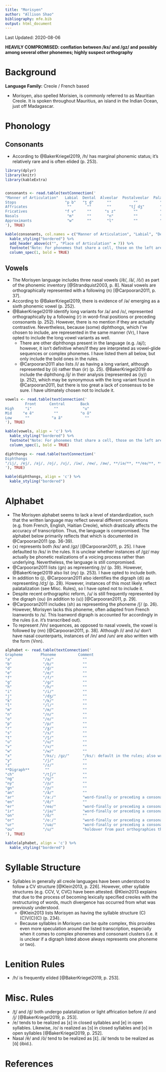 ```yaml
---
title: "Morisyen"
author: "Allison Shao"
bibliography: mfe.bib
output: html_document
---
```


Last Updated: 2020-08-06

**HEAVILY COMPROMISED: conflation between /ks/ and /ɡz/ and possibly among several other phonemes; highly suspect orthography**

# Background

**Language Family:** Creole / French based

* Morisyen, also spelled Morisien, is commonly referred to as Mauritian Creole. It is spoken throughout Mauritius, an island in the Indian Ocean, just off Madagascar.

# Phonology

## Consonants

* According to @BakerKriegel2019, /h/ has marginal phonemic status; it's relatively rare and is often elided (p. 253).

```r

library(dplyr)
library(knitr)
library(kableExtra)


consonants <- read.table(textConnection('
"Manner of Articulation"   Labial  Dental  Alveolar  Postalveolar  Palatal   Velar   Glottal
Stops                      "p b"   "t̪ d̪"      ""          ""          ""     "k ɡ"     ""
Affricates                  ""       ""       ""        "tʃ dʒ"       ""      ""       ""
Fricatives                 "f v"     ""      "s z"        ""          ""      "ɣ"     "h"
Nasals                      "m"      ""       "n"         ""          "ɲ"     "ŋ"      ""
Approximants                "w"      ""       "l"         ""          "j"     ""       ""
'), TRUE)

kable(consonants, col.names = c("Manner of Articulation", "Labial", "Dental", "Alveolar", "Postalveolar", "Palatal", "Velar", "Glottal"), align = 'c') %>%
  kable_styling("bordered") %>%
  add_header_above(c("", "Place of Articulation" = 7)) %>%
  footnote("Note: For phonemes that share a cell, those on the left are voiceless, whereas those on the right are voiced.", general_title = "") %>%
  column_spec(1, bold = TRUE)
```

## Vowels

* The Morisyen language includes three nasal vowels (/ẽ/, /ã/, /õ/) as part of the phonemic inventory [@Strandquist2003, p. 8]. Nasal vowels are orthographically represented with a following ⟨n⟩ [@Carpooran2011, p. 37].
* According to @BakerKriegel2019, there is evidence of /ə/ emerging as a sixth phonemic vowel (p. 252).
* @BakerKriegel2019 identify long variants for /a/ and /o/, represented orthographically by a following ⟨r⟩ in word-final positions or preceding consonants (p. 252). However, there is no mention if they are actually contrastive. Nevertheless, because (some) diphthongs, which I've chosen to include, are represented in the same manner ⟨Vr⟩, I have opted to include the long vowel variants as well.
    - There are other diphthongs present in the language (e.g. /aj/); however, it isn't definitive when/if they are interpreted as vowel-glide sequences or complex phonemes. I have listed them all below, but only include the bold ones in the rules.
    - @Carpooran2011 also lists /i/ as having a long variant, although represented by ⟨ii⟩ rather than ⟨ir⟩ (p. 25). @BakerKriegel2019 do include the diphthong /ij/ in their analysis (represented as ⟨iy⟩) (p. 252), which may be synonymous with the long variant found in @Carpooran2011, but there is too great a lack of consensus to be sure. I have ultimately chosen not to include it.

```r

vowels <- read.table(textConnection('
         Front      Central       Back
High     "i"          ""           "u"         
Mid     "e ẽ"         ""          "o õ"
Low      ""          "a ã"          ""
'), TRUE)

kable(vowels, align = 'c') %>%
  kable_styling("bordered") %>%
  footnote("Note: For phonemes that share a cell, those on the left are non-nasal, whereas those on the right are nasal.", general_title = "") %>%
  column_spec(1, bold = TRUE)

diphthongs <- read.table(textConnection('
Diphthongs   
"/ij/, /ej/, /aj/, /oj/, /uj/, /iw/, /ew/, /aw/, **/iə/**, **/eə/**, **/uə/**"
'), TRUE)

kable(diphthongs, align = 'c') %>%
  kable_styling("bordered")
```  

# Alphabet

* The Morisyen alphabet seems to lack a level of standardization, such that the written language may reflect several different conventions (e.g. from French, English, Haitian Creole), which drastically affects the accuracy of transcription. Thus, the language is compromised. The alphabet below primarily reflects that which is documented in @Carpooran2011 (pp. 36-39).
* ⟨x⟩ represents both /ks/ and /ɡz/ [@Carpooran2011, p. 25]. I have defaulted to /ks/ in the rules. It is unclear whether instances of /ɡz/ may actually be phonetic realizations of a voicing process rather than underlying. Nevertheless, the language is still compromised.
* @Carpooran2011 lists ⟨gn⟩ as representing /ɲ/ (p. 39). However, @BakerKriegel2019 also list ⟨ny⟩ (p. 253). I have opted to include both.
* In addition to ⟨j⟩, @Carpooran2011 also identifies the digraph ⟨di⟩ as representing /dʒ/ (p. 28). However, instances of this most likely reflect palatalization (see Misc. Rules), so I have opted not to include it.
* Despite recent orthographic reform, /u/ is still frequently represented by the digraph ⟨ou⟩ (in addition to ⟨u⟩) [@Carpooran2011, p. 29].
* @Carpooran2011 includes ⟨sh⟩ as representing the phoneme /ʃ/ (p. 26). However, Morisyen lacks this phoneme, often adapted from French loanwords to /s/. This loanword digraph is accounted for accordingly in the rules (i.e. it's transcribed out).
* To represent /Vn/ sequences, as opposed to nasal vowels, the vowel is followed by ⟨nn⟩ [@Carpooran2011, p. 38]. Although /i/ and /u/ don't have nasal counterparts, instances of /in/ and /un/ are also written with the form ⟨Vnn⟩.


```r

alphabet <- read.table(textConnection('
Grapheme        Phoneme          Comment
"a"              "/a/"             ""
"b"              "/b/"             ""
"d"              "/d̪/"             ""
"e"              "/e/"             ""
"f"              "/f/"             ""
"g"              "/ɡ/"             ""
"h"              "/h/"             ""
"i"              "/i/"             ""
"j"              "/dʒ/"            ""
"k"              "/k/"             ""
"l"              "/l/"             ""
"m"              "/m/"             ""
"n"              "/n/"             ""
"o"              "/o/"             ""
"p"              "/p/"             ""
"r"              "/ɣ/"             ""
"s"              "/s/"             ""
"t"              "/t̪/"             ""
"u"              "/u/"             ""
"v"              "/v/"             ""
"w"              "/w/"             ""
"x"              "/ks/; /ɡz/"      "/ks/: default in the rules; also written ⟨xs⟩"
"y"              "/j/"             ""
"z"              "/z/"             ""
**Digraph**       ""               ""
"ch"             "/tʃ/"            ""
"ng"             "/ŋ/"             ""
"ny"             "/ɲ/"             ""
"gn"             "/ɲ/"             ""
"an"             "/ã/"             ""
"ar"             "/aː/"            "word-finally or preceding a consonant"
"en"             "/ẽ/"             ""
"er"             "/eə/"            "word-finally or preceding a consonant"
"ir"             "/iə/"            "word-finally or preceding a consonant"
"on"             "/õ/"             ""
"or"             "/oː/"            "word-finally or preceding a consonant"
"ur"             "/uə/"            "word-finally or preceding a consonant"
"ou"             "/u/"             "holdover from past orthographies that is still commonly found"
'), TRUE)

kable(alphabet, align = 'c') %>%
  kable_styling("bordered")
```

# Syllable Structure

* Syllables in generally all creole languages have been understood to follow a CV structure [@Klein2013, p. 226]. However, other syllable structures (e.g. CCV, V, CVC) have been attested. @Klein2013 explains that due to the process of becoming lexically specified creoles with the restructuring of words, much divergence has occurred from what was previously understood.
    - @Klein2013 lists Morisyen as having the syllable structure (C)(C)V(C)(C) (p. 234).
    - Because syllables in Morisyen can be quite complex, this provides even more speculation around the listed transcription, especially when it comes to complex phonemes and consonant clusters (i.e. it is unclear if a digraph listed above always represents one phoneme or two).

# Lenition Rules

* /h/ is frequently elided [@BakerKriegel2019, p. 253].

# Misc. Rules

* /t̪/ and /d̪/ both undergo palatalization or light affrication before /i/ and /j/ [@BakerKriegel2019, p. 253].
* /e/ tends to be realized as [ɛ] in closed syllables and [e] in open syllables. Likewise, /o/ is realized as [ɔ] in closed syllables and [o] in open syllables [@BakerKriegel2019, p. 252].
* Nasal /ẽ/ and /õ/ tend to be realized as [ɛ̃]. /ã/ tends to be realized as [ɑ̃] (ibid.).

# References
